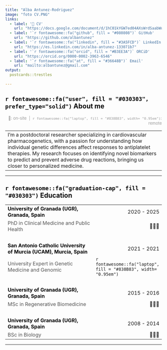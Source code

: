 ```yaml
---
title: "Alba Antunez-Rodriguez"
image: "foto CV.PNG"
links:
  - label: '📑 CV'
    url: "https://docs.google.com/document/d/1hC01kYGW7ed04AXsWrdSaabWutE5jVGZDOc967L7sYE/edit?usp=sharing"
  - label: '`r fontawesome::fa("github", fill = "#080808")` GitHub'
    url: "https://github.com/albantunez"
  - label: '`r fontawesome::fa("linkedin", fill = "#3A5FCD")` LinkedIn'
    url: "https://es.linkedin.com/in/alba-antunez-133071b7"
  - label: '`r fontawesome::fa("orcid", fill = "#B3EE3A")` ORCiD'
    url: "https://orcid.org/0000-0002-3963-6546"
  - label: '`r fontawesome::fa("at", fill = "#36648B")` Email'
    url: "mailto:albantunez@gmail.com"
output:
  postcards::trestles
  
---
```


## <span style="color:  #030303;"> `r fontawesome::fa("user", fill = "#030303", prefer_type="solid")` About me</span>
<p style="color:#999999; font-size: 13px; text-align: right;"> 📍: on-site \ \| \ `r fontawesome::fa("laptop", fill = "#838B83", width= "0.95em")`: remote </p>
|  |  |
|:------------------------------------------------------------------|
| I’m a postdoctoral researcher specializing in cardiovascular pharmacogenetics, with a passion for understanding how individual genetic differences affect responses to antiplatelet therapies. My research focuses on identifying novel biomarkers to predict and prevent adverse drug reactions, bringing us closer to personalized medicine.
---



## <span style="color:  #030303;"> `r fontawesome::fa("graduation-cap", fill = "#030303")` Education</span>

|  |  |
|:--------------------------------------------------|:----------------|
| **<span style="color:  #030303;"> University of Granada (UGR), Granada, Spain </span>** | [2020 - 2025]{style="float:right"}  |
| <span style="color: #545454;"> PhD in Clinical Medicine and Public Health </span> | [📍🇪🇸]{style="float:right"}  ||
|<br>|   |
| **<span style="color:  #030303;"> San Antonio Catholic University of Murcia (UCAM), Murcia, Spain </span>** | [2021 - 2021]{style="float:right"} |
| <span style="color: #545454;"> University Expert in Genetic Medicine and Genomic </span> | [`r fontawesome::fa("laptop", fill = "#838B83", width= "0.95em")`]{style="float:right"} ||
|<br>|   |
| **<span style="color:  #030303;"> University of Granada (UGR), Granada, Spain </span>** | [2015 - 2016]{style="float:right"}  |
| <span style="color: #545454;"> MSc in Regenerative Biomedicine </span> | [📍🇪🇸]{style="float:right"}  ||
|<br>|   |
| **<span style="color:  #030303;"> University of Granada (UGR), Granada, Spain </span>** | [2008 - 2014]{style="float:right"}  |
| <span style="color: #545454;"> BSc in Biology </span> | [📍🇪🇸]{style="float:right"}  ||

---

  
## 
